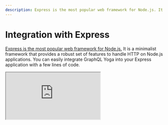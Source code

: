 ```yaml
---
description: Express is the most popular web framework for Node.js. It is a minimalist framework that provides a robust set of features to handle HTTP on Node.js applications.
---
```



# Integration with Express

[Express is the most popular web framework for Node.js.](https://expressjs.com/) It is a minimalist framework that provides a robust set of features to handle HTTP on Node.js applications.
You can easily integrate GraphQL Yoga into your Express application with a few lines of code.

<iframe
  src="https://youtube.com/embed/7OY62cjicq0"
  title="GraphQL Yoga 3 - Express.js"
/>

## Installation

<PackageCmd packages={['express', 'graphql', 'graphql-yoga']} />

## Example

```ts
import express from 'express'
import { createYoga } from 'graphql-yoga'

const app = express()

const yoga = createYoga()

// Bind GraphQL Yoga to `/graphql` endpoint
app.use('/graphql', yoga)

app.listen(4000, () => {
  console.log('Running a GraphQL API server at http://localhost:4000/graphql')
})
```

> You can also check a full example on our GitHub repository [here](https://github.com/dotansimha/graphql-yoga/tree/v3/examples/express)

## Custom endpoint

By default, GraphQL Yoga will bind to the `/graphql` endpoint. You can change this behavior by passing a `graphqlEndpoint` option to the `createYoga` function.

```ts
import express from 'express'
import { createYoga } from 'graphql-yoga'

const app = express()

const yoga = createYoga({
  graphqlEndpoint: '/custom/endpoint'
})

app.use('/custom/endpoint', yoga)

app.listen(4000, () => {
  console.log('Running a GraphQL API server at http://localhost:4000/graphql')
})
```
